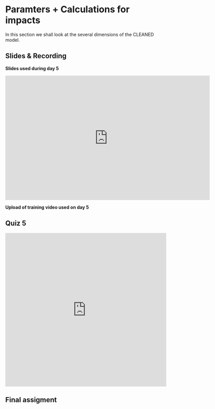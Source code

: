 # Paramters + Calculations for impacts 

In this section we shall look at the several dimensions of the CLEANED model.


## Slides & Recording

**Slides used during day 5**

<iframe src="https://docs.google.com/presentation/d/e/2PACX-1vSEkjZHw_lIOVJuaV9NScSYnJfjTB9jFWWFjvbxVCnjMQi_Jf3jhQ2RjBTMNG-66A/embed?start=false&loop=false&delayms=3000" frameborder="0" width="640" height="389" allowfullscreen="true" mozallowfullscreen="true" webkitallowfullscreen="true"></iframe>



**Upload of training video used on day 5**



## Quiz 5

<iframe width="640px" height= "480px" src= "https://forms.office.com/Pages/ResponsePage.aspx?id=AA76ahT6t0CKLiKn-MNX1aE1vfzSBf5GkjzzKvqgj8ZUN1pFV1UxVUVIUENERkNWUVNOUUZUVVpOTC4u&embed=true" frameborder= "0" marginwidth= "0" marginheight= "0" style= "border: none; max-width:100%; max-height:100vh" allowfullscreen webkitallowfullscreen mozallowfullscreen msallowfullscreen> </iframe>



## Final assigment







